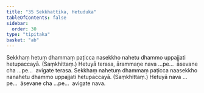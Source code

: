 ```yaml
---
title: "35 Sekkhattika, Hetuduka"
tableOfContents: false
sidebar:
  order: 30
type: "tipitaka"
basket: "ab"
---
```



<DynamicBreadcrumb />

<Division number="77">

<Paragraph number="203">
Sekkhaṃ hetuṃ dhammaṃ paṭicca nasekkho nahetu dhammo uppajjati hetupaccayā. (Saṃkhittaṃ.) Hetuyā terasa, ārammaṇe nava …pe…  āsevane cha …pe…  avigate terasa.
</Paragraph>

<Paragraph number="204">
Sekkhaṃ nahetuṃ dhammaṃ paṭicca naasekkho nanahetu dhammo uppajjati hetupaccayā. (Saṃkhittaṃ.) Hetuyā nava …pe…  āsevane cha …pe…  avigate nava.
</Paragraph>
</Division>